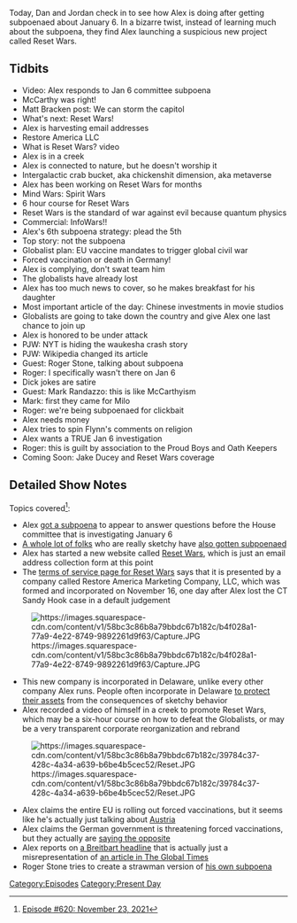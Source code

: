 {{Episode
    | title           = November 23, 2021
    | caption         = [https://knowledgefight.libsyn.com/620-november-23-2021 Listen to this episode on Libsyn]
    | episodeNumber   = 620
    | length          = 01:46:36
    | airDate         = November 26, 2021
    | coverageDate    = November 23, 2021
    | episodeType     = [[:Category:Present Day|Present Day]]
    | appearance      = [[Joseph McCarthy]], [[Matt Bracken]], [[Roger Stone]], [[Mark Randazzo]], [[Mike Flynn]], [[Jake Ducey]]
    | previousEpisode = [[619: November 16, 2021]]
    | nextEpisode     = [[621: Reset Wars: Episode 1]]
}}

{{Stub}}

Today, Dan and Jordan check in to see how Alex is doing after getting subpoenaed about January 6. In a bizarre twist, instead of learning much about the subpoena, they find Alex launching a suspicious new project called Reset Wars.

==Tidbits==

*Video: Alex responds to Jan 6 committee subpoena
*McCarthy was right!
*Matt Bracken post: We can storm the capitol
*What's next: Reset Wars!
*Alex is harvesting email addresses
*Restore America LLC
*What is Reset Wars? video
*Alex is in a creek
*Alex is connected to nature, but he doesn't worship it
*Intergalactic crab bucket, aka chickenshit dimension, aka metaverse
*Alex has been working on Reset Wars for months
*Mind Wars: Spirit Wars
*6 hour course for Reset Wars
*Reset Wars is the standard of war against evil because quantum physics
*Commercial: InfoWars!!
*Alex's 6th subpoena strategy: plead the 5th
*Top story: not the subpoena
*Globalist plan: EU vaccine mandates to trigger global civil war
*Forced vaccination or death in Germany!
*Alex is complying, don't swat team him
*The globalists have already lost
*Alex has too much news to cover, so he makes breakfast for his daughter
*Most important article of the day: Chinese investments in movie studios
*Globalists are going to take down the country and give Alex one last chance to join up
*Alex is honored to be under attack
*PJW: NYT is hiding the waukesha crash story
*PJW: Wikipedia changed its article
*Guest: Roger Stone, talking about subpoena
*Roger: I specifically wasn't there on Jan 6
*Dick jokes are satire
*Guest: Mark Randazzo: this is like McCarthyism
*Mark: first they came for Milo
*Roger: we're being subpoenaed for clickbait
*Alex needs money
*Alex tries to spin Flynn's comments on religion
*Alex wants a TRUE Jan 6 investigation
*Roger: this is guilt by association to the Proud Boys and Oath Keepers
*Coming Soon: Jake Ducey and Reset Wars coverage

==Detailed Show Notes==

Topics covered<ref>[https://knowledgefight.com/research/2021/11/25/episode-620-november-23-2021 Episode #620: November 23, 2021]</ref>:

*Alex [https://january6th.house.gov/sites/democrats.january6th.house.gov/files/20211122%20Jones%20Letter.pdf got a subpoena] to appear to answer questions before the House committee that is investigating January 6
*[https://www.npr.org/2021/11/23/1058351733/new-subpoenas-trump-allies-january-6-capitol-select-committee A whole lot of folks] who are really sketchy have [https://www.npr.org/2021/11/06/1051652687/jan-6-panel-and-subpoenas-committee-targets-witnesses-linked-to-day-of-attack also gotten subpoenaed]
*Alex has started a new website called [https://www.resetwars.com Reset Wars], which is just an email address collection form at this point
*The [https://www.resetwars.com/termsofservice terms of service page for Reset Wars] says that it is presented by a company called Restore America Marketing Company, LLC, which was formed and incorporated on November 16, one day after Alex lost the CT Sandy Hook case in a default judgement

[[File:https://images.squarespace-cdn.com/content/v1/58bc3c86b8a79bbdc67b182c/b4f028a1-77a9-4e22-8749-9892261d9f63/Capture.JPG|thumb|none]]

*This new company is incorporated in Delaware, unlike every other company Alex runs. People often incorporate in Delaware [https://www.incnow.com/blog/2017/03/24/why-do-companies-incorporate-delaware/ to protect their assets] from the consequences of sketchy behavior
*Alex recorded a video of himself in a creek to promote Reset Wars, which may be a six-hour course on how to defeat the Globalists, or may be a very transparent corporate reorganization and rebrand

[[File:https://images.squarespace-cdn.com/content/v1/58bc3c86b8a79bbdc67b182c/39784c37-428c-4a34-a639-b6be4b5cec52/Reset.JPG|thumb|none]]

*Alex claims the entire EU is rolling out forced vaccinations, but it seems like he's actually just talking about [https://www.politico.eu/article/austria-mandatory-coronavirus-vaccination-february/ Austria]
*Alex claims the German government is threatening forced vaccinations, but they actually are [https://abcnews.go.com/Health/wireStory/health-minister-tells-germans-vaccinated-covid-81323958 saying the opposite]
*Alex reports on [https://www.breitbart.com/asia/2021/11/22/china-kyle-rittenhouse-proves-u-s-democracy-failed/ a Breitbart headline] that is actually just a misrepresentation of [https://www.globaltimes.cn/page/202111/1239555.shtml an article in The Global Times]
*Roger Stone tries to create a strawman version of [https://january6th.house.gov/sites/democrats.january6th.house.gov/files/20211122%20Stone%20Letter.pdf his own subpoena]

[[Category:Episodes]]
[[Category:Present Day]]